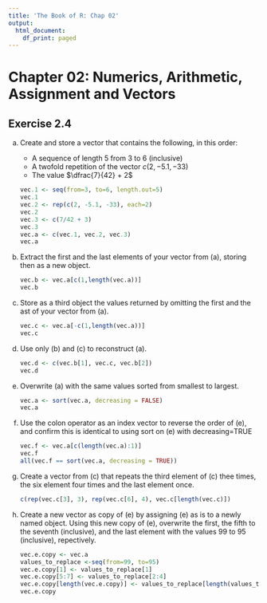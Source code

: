 ---
title: 'The Book of R: Chap 02'
output:
  html_document:
    df_print: paged
---

# Chapter 02: Numerics, Arithmetic, Assignment and Vectors

## Exercise 2.4
  
  <ol type="a">
    <li>Create and store a vector that contains the following, in this order:</li>
      <ul>
        <li>A sequence of length 5 from 3 to 6 (inclusive)</li>
        <li>A twofold repetition of the vector $c(2, -5.1, -33)$</li>
        <li>The value $\dfrac{7}{42} + 2$</li>
      </ul>
```{r}
vec.1 <- seq(from=3, to=6, length.out=5)
vec.1
vec.2 <- rep(c(2, -5.1, -33), each=2)
vec.2
vec.3 <- c(7/42 + 3)
vec.3
vec.a <- c(vec.1, vec.2, vec.3)
vec.a
```
    <li>Extract the first and the last elements of your vector from (a), storing then as a new object.</li>
```{r}
vec.b <- vec.a[c(1,length(vec.a))]
vec.b
```
    <li>Store as a third object the values returned by omitting the first and the ast of your vector from (a).</li>
```{r}
vec.c <- vec.a[-c(1,length(vec.a))]
vec.c
```
    <li>Use only (b) and (c) to reconstruct (a).</li>
```{r}
vec.d <- c(vec.b[1], vec.c, vec.b[2])
vec.d
```
    <li>Overwrite (a) with the same values sorted from smallest to largest.</li>
```{r}
vec.a <- sort(vec.a, decreasing = FALSE)
vec.a
```
    <li>Use the colon operator as an index vector to reverse the order of (e), and confirm this is identical to using sort on (e) with decreasing=TRUE</li>
```{r}
vec.f <- vec.a[c(length(vec.a):1)]
vec.f
all(vec.f == sort(vec.a, decreasing = TRUE))
```
    <li>Create a vector from (c) that repeats the third element of (c) thee times, the six element four times and the last element once.</li>
```{r}
c(rep(vec.c[3], 3), rep(vec.c[6], 4), vec.c[length(vec.c)])
```
    <li>Create a new vector as copy of (e) by assigning (e) as is to a newly named object. Using this new copy of (e), overwrite the first, the fifth to the seventh (inclusive), and the last element with the values 99 to 95 (inclusive), repectively.</li>
```{r}
vec.e.copy <- vec.a
values_to_replace <-seq(from=99, to=95)
vec.e.copy[1] <- values_to_replace[1]
vec.e.copy[5:7] <- values_to_replace[2:4]
vec.e.copy[length(vec.e.copy)] <- values_to_replace[length(values_to_replace)]
vec.e.copy
```
  </ol>
  